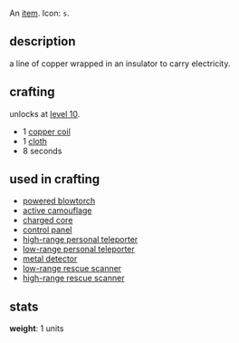 {{FixTitle}}
An [[items|item]]. Icon: <code><nowiki>s</nowiki></code>.

== description ==

a line of copper wrapped in an insulator to carry electricity.

== crafting ==

unlocks at [[level 10]].

* 1 [[copper coil]]
* 1 [[cloth]]
* 8 seconds

== used in crafting ==

* [[powered blowtorch]]
* [[active camouflage]]
* [[charged core]]
* [[control panel]]
* [[high-range personal teleporter]]
* [[low-range personal teleporter]]
* [[metal detector]]
* [[low-range rescue scanner]]
* [[high-range rescue scanner]]

== stats ==

'''weight''': 1 units